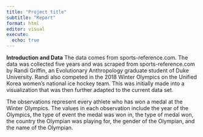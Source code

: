 ```yaml
---
title: "Project title"
subtitle: "Report"
format: html
editor: visual
execute:
  echo: true
---
```


**Introduction and Data** The data comes from sports-reference.com. The data was collected five years and was scraped from sports-reference.com by Randi Griffin, an Evolutionary Anthropology graduate student of Duke University. Randi also competed in the 2018 Winter Olympics on the Unified Korea women's national ice hockey team. This was initially made into a visualization that was then further adapted to the current data set.

The observations represent every athlete who has won a medal at the Winter Olympics. The values in each observation include the year of the Olympics, the type of event the medal was won in, the type of medal won, the country the Olympian was playing for, the gender of the Olympian, and the name of the Olympian.

